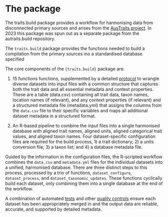 # The package

The traits.build package provides a workflow for harmonising data from disconnected primary sources and arises from the [AusTraits project](austraits.org). In 2023 this package was spun out as a separate package from the autraits.build repository.

The `traits.build` package provides the functions needed to build a compilation from the primary sources ino a standardised database. specified 

The core components of the `{traits.build}` package are:  

1.  15 functions functions, supplemented by a detailed [protocol](tutorial_datasets.html) to wrangle diverse datasets into input files with a common structure that captures both the trait data and all essential metadata and context properties. These are a table (data.csv) containing all trait data, taxon names, location names (if relevant), and any context properties (if relevant) and a structured metadata file (metadata.yml) that assigns the columns from the `data.csv` file to their specific variables and maps all additional dataset metadata in a structured format. 

2.  An R-based pipeline to combine the input files into a single harmonised database with aligned trait names, aligned units, aligned categorical trait values, and aligned taxon names. Four dataset-specific configuration files are required for the build process, 1) a trait dictionary; 2) a units conversion file; 3) a taxon list; and 4) a database metadata file. 

Guided by the information in the configuration files, the R-scripted workflow combines the `data.csv` and `metadata.yml` files for the individual datasets into a unified, harmonised database. There are three distinct steps to this process, processed by a trio of functions, `dataset_configure`, `dataset_process`, and `dataset_taxonomic_updates`. These functions cyclically build each dataset, only combining them into a single database at the end of the workflow.

A combination of automated [tests](adding_data_long#running_tests.html) and other [quality controls](adding_data_long#running_tests.html#quality_checks) ensure each dataset has been appropriately merged in and the output data are reliable, accurate, and supported by detailed metadata.  
